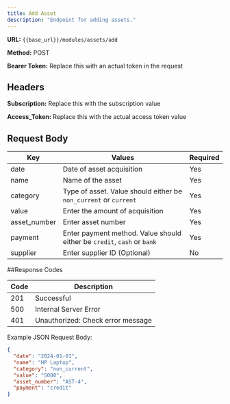 ```yaml
---
title: Add Asset
description: "Endpoint for adding assets."
---
```


**URL:** `{{base_url}}/modules/assets/add`  <br />

**Method:** POST  <br />

**Bearer Token:** Replace this with an actual token in the request

## Headers
**Subscription:** Replace this with the subscription value  <br />

**Access_Token:** Replace this with the actual access token value

## Request Body

| Key           | Values                          | Required |
| ------------- | ------------------------------- | -------- |
| date          | Date of asset acquisition      | Yes      |
| name          | Name of the asset              | Yes      |
| category      | Type of asset. Value should either be `non_current` or `current` | Yes      |
| value         | Enter the amount of acquisition| Yes      |
| asset_number  | Enter asset number             | Yes      |
| payment       | Enter payment method. Value should either be `credit`, `cash` or `bank` | Yes      |
| supplier      | Enter supplier ID (Optional)   | No       |


##Response Codes

| Code | Description                        |
| ---- | ---------------------------------- |
| 201  | Successful                         |
| 500  | Internal Server Error              |
| 401  | Unauthorized: Check error message  |


Example JSON Request Body:

```json
{
  "date": "2024-01-01",
  "name": "HP Laptop",
  "category": "non_current",
  "value": "5000",
  "asset_number": "AST-4",
  "payment": "credit"
}


